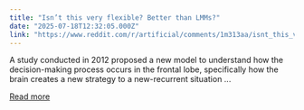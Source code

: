 ```yaml
---
title: "Isn’t this very flexible? Better than LMMs?"
date: "2025-07-18T12:32:05.000Z"
link: "https://www.reddit.com/r/artificial/comments/1m313aa/isnt_this_very_flexible_better_than_lmms/"
---
```


A study conducted in 2012 proposed a new model to understand how the decision-making process occurs in the frontal lobe, specifically how the brain creates a new strategy to a new-recurrent situation ...

[Read more](https://www.reddit.com/r/artificial/comments/1m313aa/isnt_this_very_flexible_better_than_lmms/)
